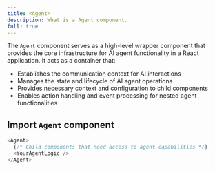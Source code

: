 ```yaml
---
title: <Agent>
description: What is a Agent component.
full: true
---
```


<InlineTOC defaultOpen items={toc} />

The `Agent` component serves as a high-level wrapper component that provides the core infrastructure for AI agent functionality in a React application. It acts as a container that:

- Establishes the communication context for AI interactions
- Manages the state and lifecycle of AI agent operations
- Provides necessary context and configuration to child components
- Enables action handling and event processing for nested agent functionalities

## Import `Agent` component
```javascript
<Agent>
  {/* Child components that need access to agent capabilities */}
  <YourAgentLogic />
</Agent>
```